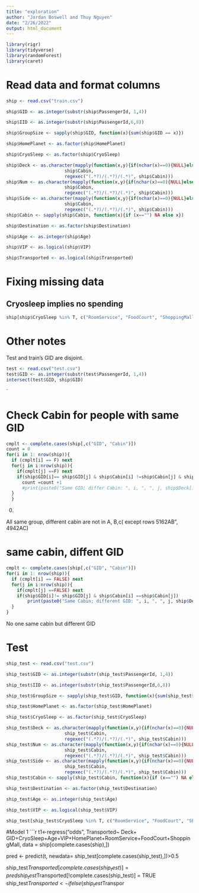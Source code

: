 ```yaml
---
title: "exploration"
author: "Jordan Boswell and Thuy Nguyen"
date: "2/26/2022"
output: html_document
---
```



```r
library(rigr)
library(tidyverse)
library(randomForest)
library(caret)
```


# Read data and format columns
```r
ship <- read.csv("train.csv")

ship$GID <- as.integer(substr(ship$PassengerId, 1,4))

ship$IID <- as.integer(substr(ship$PassengerId,6,8))

ship$GroupSize <- sapply(ship$GID, function(x){sum(ship$GID == x)})

ship$HomePlanet <- as.factor(ship$HomePlanet)

ship$CryoSleep <- as.factor(ship$CryoSleep)

ship$Deck <- as.character(mapply(function(x,y){if(nchar(x)==0){NULL}else{substr(x,y[2],y[3]-2)}},
                      ship$Cabin,
                      regexec("(.*?)/(.*?)/(.*)", ship$Cabin)))
ship$Num <- as.character(mapply(function(x,y){if(nchar(x)==0){NULL}else{substr(x,y[3],y[4]-2)}},
                      ship$Cabin,
                      regexec("(.*?)/(.*?)/(.*)", ship$Cabin)))
ship$Side <- as.character(mapply(function(x,y){if(nchar(x)==0){NULL}else{substr(x,y[4],nchar(x))}},
                      ship$Cabin,
                      regexec("(.*?)/(.*?)/(.*)", ship$Cabin)))
ship$Cabin <- sapply(ship$Cabin, function(x){if (x=="") NA else x})

ship$Destination <- as.factor(ship$Destination)

ship$Age <- as.integer(ship$Age)

ship$VIP <- as.logical(ship$VIP)

ship$Transported <- as.logical(ship$Transported)

```


# Fixing missing data
## Cryosleep implies no spending
```r
ship[ship$CryoSleep %in% T, c("RoomService", "FoodCourt", "ShoppingMall", "Spa", "VRDeck")] <- 0
```


# Other notes
Test and train's GID are disjoint.
```r
test <- read.csv("test.csv")
test$GID <- as.integer(substr(test$PassengerId, 1,4))
intersect(test$GID, ship$GID)
```


`


# Check Cabin for people with same GID

```r
cmplt <- complete.cases(ship[,c("GID", "Cabin")])
count = 0
for(i in 1: nrow(ship)){
  if (cmplt[i] == F) next
  for(j in i:nrow(ship)){
    if(cmplt[j] ==F) next
    if(ship$GID[i]== ship$GID[j] & ship$Cabin[i] !=ship$Cabin[j] & ship$Deck[i] %in% c("A","B","C")& ship$Deck[j] %in% c("A","B","C"))
      count =count +1
      #print(paste0("Same GID; differ Cabin: ", i, ", ", j, ship$Deck[i], ship$Deck[j]))
  }
  }
```


0.

All same group, different cabin are not in A, B,c( except rows 5162AB", 4942AC)

# same cabin, diffent GID

```r
cmplt <- complete.cases(ship[,c("GID", "Cabin")])
for(i in 1: nrow(ship)){
  if (cmplt[i] == FALSE) next
  for(j in i:nrow(ship)){
    if(cmplt[j] ==FALSE) next
    if(ship$GID[i]!= ship$GID[j] & ship$Cabin[i] ==ship$Cabin[j])
        print(paste0("Same Cabin; different GID: ", i, ", ", j, ship$Deck[i], ship$Deck[j]))
  }
}
```

No one same cabin but different GID

# Test

```r
ship_test <- read.csv("test.csv")

ship_test$GID <- as.integer(substr(ship_test$PassengerId, 1,4))

ship_test$IID <- as.integer(substr(ship_test$PassengerId,6,8))

ship_test$GroupSize <- sapply(ship_test$GID, function(x){sum(ship_test$GID == x)})

ship_test$HomePlanet <- as.factor(ship_test$HomePlanet)

ship_test$CryoSleep <- as.factor(ship_test$CryoSleep)

ship_test$Deck <- as.character(mapply(function(x,y){if(nchar(x)==0){NULL}else{substr(x,y[2],y[3]-2)}},
                      ship_test$Cabin,
                      regexec("(.*?)/(.*?)/(.*)", ship_test$Cabin)))
ship_test$Num <- as.character(mapply(function(x,y){if(nchar(x)==0){NULL}else{substr(x,y[3],y[4]-2)}},
                      ship_test$Cabin,
                      regexec("(.*?)/(.*?)/(.*)", ship_test$Cabin)))
ship_test$Side <- as.character(mapply(function(x,y){if(nchar(x)==0){NULL}else{substr(x,y[4],nchar(x))}},
                      ship_test$Cabin,
                      regexec("(.*?)/(.*?)/(.*)", ship_test$Cabin)))
ship_test$Cabin <- sapply(ship_test$Cabin, function(x){if (x=="") NA else x})

ship_test$Destination <- as.factor(ship_test$Destination)

ship_test$Age <- as.integer(ship_test$Age)

ship_test$VIP <- as.logical(ship_test$VIP)

ship_test[ship_test$CryoSleep %in% T, c("RoomService", "FoodCourt", "ShoppingMall", "Spa", "VRDeck")] <- 0

```



#Model 1
```r

t1<-regress("odds", Transported~ Deck+ GID+CryoSleep+Age+VIP+HomePlanet+RoomService+FoodCourt+ShoppingMall,
            data = ship[complete.cases(ship),])

pred <- predict(t, newdata= ship_test[complete.cases(ship_test),])>0.5

ship_test$Transported[complete.cases(ship_test)] = pred
ship_test$Transported[!complete.cases(ship_test)] = TRUE
ship_test$Transported <- ifelse(ship_test$Transpor

